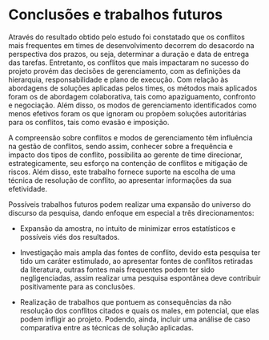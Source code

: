 # Conclusões e trabalhos futuros

Através do resultado obtido pelo estudo foi constatado que os conflitos mais frequentes em times de desenvolvimento decorrem do desacordo na perspectiva dos prazos, ou seja, determinar a duração e data de entrega das tarefas. Entretanto, os conflitos que mais impactaram no sucesso do projeto provém das decisões de gerenciamento, com as definições da hierarquia, responsabilidade e plano de execução. Com relação às abordagens de soluções aplicadas pelos times, os métodos mais aplicados foram os de abordagem colaborativa, tais como apaziguamento, confronto e negociação. Além disso, os modos de gerenciamento identificados como menos efetivos foram os que ignoram ou propõem soluções autoritárias para os conflitos, tais como evasão e imposição.
 
A compreensão sobre conflitos e modos de gerenciamento têm influência na gestão de conflitos, sendo assim, conhecer sobre a frequência e impacto dos tipos de conflito, possibilita ao gerente de time direcionar, estrategicamente, seu esforço na contenção de conflitos e mitigação de riscos. Além disso, este trabalho fornece suporte na escolha de uma técnica de resolução de conflito, ao apresentar informações da sua efetividade.

Possíveis trabalhos futuros podem realizar uma expansão do universo do discurso da pesquisa, dando enfoque em especial a três direcionamentos: 

- Expansão da amostra, no intuito de minimizar erros estatísticos e possíveis viés dos resultados.

- Investigação mais ampla das fontes de conflito, devido esta pesquisa ter tido um caráter estimulado, ao apresentar fontes de conflitos retiradas da literatura, outras fontes mais frequentes podem ter sido negligenciadas, assim realizar uma pesquisa espontânea deve contribuir positivamente para as conclusões. 

- Realização de trabalhos que pontuem as consequências da não resolução dos conflitos citados e quais os males, em potencial, que elas podem infligir ao projeto. Podendo, ainda, incluir uma análise de caso comparativa entre as técnicas de solução aplicadas.
